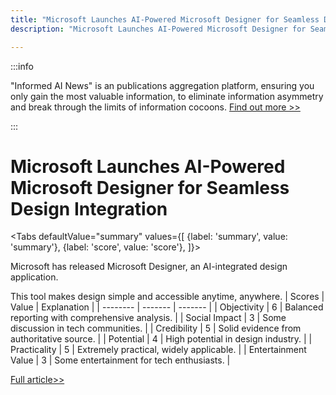 ```yaml
---
title: "Microsoft Launches AI-Powered Microsoft Designer for Seamless Design Integration"
description: "Microsoft Launches AI-Powered Microsoft Designer for Seamless Design Integration"

---
```



:::info

"Informed AI News" is an publications aggregation platform, ensuring you only gain the most valuable information, to eliminate information asymmetry and break through the limits of information cocoons.  [Find out more >>](/)

:::

# Microsoft Launches AI-Powered Microsoft Designer for Seamless Design Integration


<Tabs
	defaultValue="summary"
	values={[
	{label: 'summary', value: 'summary'},
	{label: 'score', value: 'score'},
]}>
<TabItem value="summary">


Microsoft has released Microsoft Designer, an AI-integrated design application.

This tool makes design simple and accessible anytime, anywhere.
</TabItem>
<TabItem value="score">
	| Scores     | Value   | Explanation |
	| -------- | ------- | ------- |
	| Objectivity  | 6    | Balanced reporting with comprehensive analysis.    |
	| Social Impact | 3     | Some discussion in tech communities.    |
	| Credibility    | 5    | Solid evidence from authoritative source.    |
	| Potential    | 4    | High potential in design industry.    |
	| Practicality    | 5    | Extremely practical, widely applicable.    |
	| Entertainment Value    | 3    | Some entertainment for tech enthusiasts.    |
</TabItem>
</Tabs>

[Full article>>](https://xiaohu.ai/p/11517)
